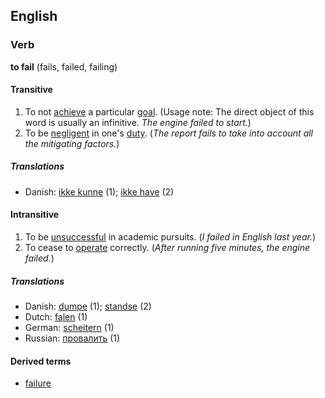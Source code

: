 ==English==
===Verb===
'''to fail''' (fails, failed, failing)

====Transitive====
#To not [[achieve]] a particular [[goal]].  (Usage note: The direct object of this word is usually an infinitive.  ''The engine failed to start.'')
#To be [[negligent]] in one's [[duty]]. (''The report fails to take into account all the mitigating factors.'')

=====Translations=====
* Danish: [[ikke kunne]] (1); [[ikke have]] (2)

====Intransitive====
#To be [[unsuccessful]] in academic pursuits. (''I failed in English last year.'')
#To cease to [[operate]] correctly. (''After running five minutes, the engine failed.'')

=====Translations=====
* Danish: [[dumpe]] (1); [[standse]] (2)
* Dutch: [[falen]] (1)
* German:  [[scheitern]] (1)
* Russian: [[провалить]] (1)

====Derived terms====
*[[failure]]